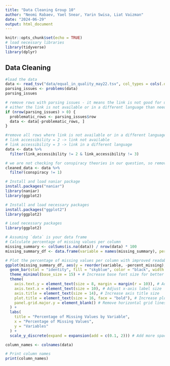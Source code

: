 ---
title: "Data Cleaning Group 10"
author: "Neomi Rabaev, Yael Snear, Yarin Swisa, Liat Vaizman"
date: "2024-06-29"
output: html_document
---

```{r setup, include=FALSE}
knitr::opts_chunk$set(echo = TRUE)
# load necessary libraries
library(tidyverse)
library(dplyr)
```

## Data Cleaning

```{r eval=TRUE}
#load the data
data <- read_tsv("data/equal_in_quality_may22.tsv", col_types = cols(.default = col_guess()))
parsing_issues <- problems(data)
parsing_issues
```
```{r}
# remove rows with parsing issues - it means the link is not good for us
# either the link is not available or in a different language than neede
if (nrow(parsing_issues) > 0) {
  problematic_rows <- parsing_issues$row
  data <- data[-problematic_rows, ]
}
```


```{r}
#remove all rows where link is not available or in a different language (regardless of the parsing issues)
# link accessibility = 2 -> link not available
# link accessibility = 3 -> link in a different language
data <- data %>%
  filter(link_accessibility != 2 & link_accessibility != 3)
```


```{r}
# we are not checking for conspiracy theories in our question, so remove rows that are about them
cleaned_data <- data %>%
  filter(conspiracy != 1)
```


```{r}
# Install and load naniar package
install.packages("naniar")
library(naniar)
library(ggplot2)

# Install and load necessary packages
install.packages("ggplot2")
library(ggplot2)

# Load necessary packages
library(ggplot2)

# Assuming `data` is your data frame
# Calculate percentage of missing values per column
missing_summary <- colSums(is.na(data)) / nrow(data) * 100
missing_summary_df <- data.frame(variable = names(missing_summary), percent_missing = missing_summary)

# Plot the percentage of missing values per column with improved readability
ggplot(missing_summary_df, aes(y = reorder(variable, -percent_missing), x = percent_missing)) +
  geom_bar(stat = "identity", fill = "skyblue", color = "black", width = 0.6) + # Customize bar appearance
  theme_minimal(base_size = 15) + # Increase base font size for better readability
  theme(
    axis.text.y = element_text(size = 8, margin = margin(r = 10)), # Adjust y-axis label size and add margin
    axis.text.x = element_text(size = 10), # Adjust x-axis label size
    axis.title = element_text(size = 14), # Increase axis title size
    plot.title = element_text(size = 16, face = "bold"), # Increase plot title size
    panel.grid.major.y = element_blank() # Remove horizontal grid lines for y-axis
  ) +
  labs(
    title = "Percentage of Missing Values by Variable",
    x = "Percentage of Missing Values",
    y = "Variables"
  ) +
  scale_y_discrete(expand = expansion(add = c(0.1, 2))) # Add more space between rows

```

```{r}
column_names <- colnames(data)

# Print column names
print(column_names)
```


